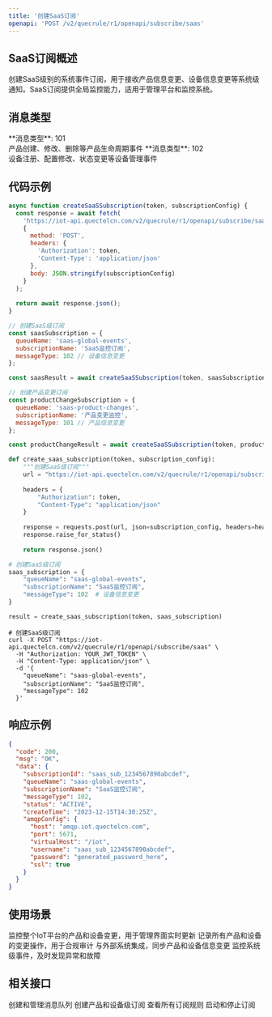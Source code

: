 ```yaml
---
title: '创建SaaS订阅'
openapi: 'POST /v2/quecrule/r1/openapi/subscribe/saas'
---
```


## SaaS订阅概述

创建SaaS级别的系统事件订阅，用于接收产品信息变更、设备信息变更等系统级通知。SaaS订阅提供全局监控能力，适用于管理平台和监控系统。

## 消息类型

<CardGroup cols={2}>
  <Card title="产品信息变更" icon="box">
    **消息类型**: 101<br/>
    产品创建、修改、删除等产品生命周期事件
  </Card>
  <Card title="设备信息变更" icon="microchip">
    **消息类型**: 102<br/>
    设备注册、配置修改、状态变更等设备管理事件
  </Card>
</CardGroup>

## 代码示例

<CodeGroup>

```javascript JavaScript
async function createSaaSSubscription(token, subscriptionConfig) {
  const response = await fetch(
    'https://iot-api.quectelcn.com/v2/quecrule/r1/openapi/subscribe/saas',
    {
      method: 'POST',
      headers: {
        'Authorization': token,
        'Content-Type': 'application/json'
      },
      body: JSON.stringify(subscriptionConfig)
    }
  );
  
  return await response.json();
}

// 创建SaaS级订阅
const saasSubscription = {
  queueName: 'saas-global-events',
  subscriptionName: 'SaaS监控订阅',
  messageType: 102 // 设备信息变更
};

const saasResult = await createSaaSSubscription(token, saasSubscription);

// 创建产品变更订阅
const productChangeSubscription = {
  queueName: 'saas-product-changes',
  subscriptionName: '产品变更监控',
  messageType: 101 // 产品信息变更
};

const productChangeResult = await createSaaSSubscription(token, productChangeSubscription);
```

```python Python
def create_saas_subscription(token, subscription_config):
    """创建SaaS级订阅"""
    url = "https://iot-api.quectelcn.com/v2/quecrule/r1/openapi/subscribe/saas"
    
    headers = {
        "Authorization": token,
        "Content-Type": "application/json"
    }
    
    response = requests.post(url, json=subscription_config, headers=headers)
    response.raise_for_status()
    
    return response.json()

# 创建SaaS级订阅
saas_subscription = {
    "queueName": "saas-global-events",
    "subscriptionName": "SaaS监控订阅",
    "messageType": 102  # 设备信息变更
}

result = create_saas_subscription(token, saas_subscription)
```

```curl cURL
# 创建SaaS级订阅
curl -X POST "https://iot-api.quectelcn.com/v2/quecrule/r1/openapi/subscribe/saas" \
  -H "Authorization: YOUR_JWT_TOKEN" \
  -H "Content-Type: application/json" \
  -d '{
    "queueName": "saas-global-events",
    "subscriptionName": "SaaS监控订阅",
    "messageType": 102
  }'
```

</CodeGroup>

## 响应示例

```json
{
  "code": 200,
  "msg": "OK",
  "data": {
    "subscriptionId": "saas_sub_1234567890abcdef",
    "queueName": "saas-global-events",
    "subscriptionName": "SaaS监控订阅",
    "messageType": 102,
    "status": "ACTIVE",
    "createTime": "2023-12-15T14:30:25Z",
    "amqpConfig": {
      "host": "amqp.iot.quectelcn.com",
      "port": 5671,
      "virtualHost": "/iot",
      "username": "saas_sub_1234567890abcdef",
      "password": "generated_password_here",
      "ssl": true
    }
  }
}
```

## 使用场景

<AccordionGroup>
  <Accordion title="管理平台监控">
    监控整个IoT平台的产品和设备变更，用于管理界面实时更新
  </Accordion>
  
  <Accordion title="审计日志">
    记录所有产品和设备的变更操作，用于合规审计
  </Accordion>
  
  <Accordion title="系统集成">
    与外部系统集成，同步产品和设备信息变更
  </Accordion>
  
  <Accordion title="运维监控">
    监控系统级事件，及时发现异常和故障
  </Accordion>
</AccordionGroup>

## 相关接口

<CardGroup cols={2}>
  <Card title="创建消息队列" href="/api-reference/endpoint/queue-create">
    创建和管理消息队列
  </Card>
  <Card title="创建订阅" href="/api-reference/endpoint/subscription-create">
    创建产品和设备级订阅
  </Card>
  <Card title="查询订阅列表" href="/api-reference/endpoint/subscription-list">
    查看所有订阅规则
  </Card>
  <Card title="订阅控制" href="/api-reference/endpoint/subscription-control">
    启动和停止订阅
  </Card>
</CardGroup>
